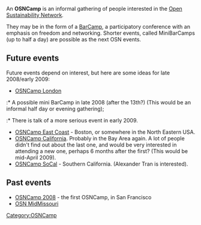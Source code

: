 An '''OSNCamp''' is an informal gathering of people interested in the [[Open Sustainability Network]].

They may be in the form of a [[BarCamp]], a participatory conference with an emphasis on freedom and networking. Shorter events, called MiniBarCamps (up to half a day) are possible as the next OSN events.

== Future events ==
Future events depend on interest, but here are some ideas for late 2008/early 2009:

* [[OSNCamp London]]
:* A possible mini BarCamp in late 2008 (after the 13th?) (This would be an informal half day or evening gathering); 
:* There is talk of a more serious event in early 2009.
* [[OSNCamp East Coast]] - Boston, or somewhere in the North Eastern USA. 
* [[OSNCamp California]]. Probably in the Bay Area again. A lot of people didn't find out about the last one, and would be very interested in attending a new one, perhaps 6 months after the first? (This would be mid-April 2009).
* [[OSNCamp SoCal]] - Southern California. (Alexander Tran is interested).

== Past events ==
* [[OSNCamp 2008]] - the first OSNCamp, in San Francisco
* [http://osnmidmissouri.eventbrite.com/ OSN MidMissouri]
[[Category:OSNCamp]]